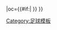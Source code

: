 {{fb team |t=-{zh-hans:托奎联;zh-hk:托基聯}- |tan=托奎联足球俱乐部 |tc=ENG |abb={{#if:{{{abb|}}}|TOR{{0}}}} |oc={{#if:{{{oc|}}}|{{{oc}}} }} }}<!-- --><noinclude>[[Category:足球模板]]</noinclude>